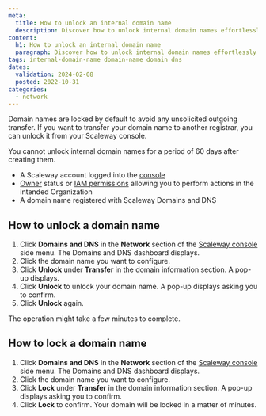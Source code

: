 ```yaml
---
meta:
  title: How to unlock an internal domain name
  description: Discover how to unlock internal domain names effortlessly. Follow our detailed steps to manage domain security and facilitate transfers.
content:
  h1: How to unlock an internal domain name
  paragraph: Discover how to unlock internal domain names effortlessly. Follow our detailed steps to manage domain security and facilitate transfers.
tags: internal-domain-name domain-name domain dns
dates:
  validation: 2024-02-08
  posted: 2022-10-31
categories:
  - network
---
```


Domain names are locked by default to avoid any unsolicited outgoing transfer. If you want to transfer your domain name to another registrar, you can unlock it from your Scaleway console.

<Message type="important">
  You cannot unlock internal domain names for a period of 60 days after creating them.
</Message>

<Macro id="requirements" />

- A Scaleway account logged into the [console](https://console.scaleway.com)
- [Owner](/identity-and-access-management/iam/concepts/#owner) status or [IAM permissions](/identity-and-access-management/iam/concepts/#permission) allowing you to perform actions in the intended Organization
- A domain name registered with Scaleway Domains and DNS

## How to unlock a domain name

1. Click **Domains and DNS** in the **Network** section of the [Scaleway console](https://console.scaleway.com) side menu. The Domains and DNS dashboard displays.
2. Click the domain name you want to configure.
3. Click **Unlock** under **Transfer** in the domain information section. A pop-up displays.
    <Lightbox src="scaleway-domain-unlock.webp" alt="" />
4. Click **Unlock** to unlock your domain name. A pop-up displays asking you to confirm.
5. Click **Unlock** again.

The operation might take a few minutes to complete.


## How to lock a domain name

1. Click **Domains and DNS** in the **Network** section of the [Scaleway console](https://console.scaleway.com) side menu. The Domains and DNS dashboard displays.
2. Click the domain name you want to configure.
3. Click **Lock** under **Transfer** in the domain information section. A pop-up displays asking you to confirm.
4. Click **Lock** to confirm. Your domain will be locked in a matter of minutes.


